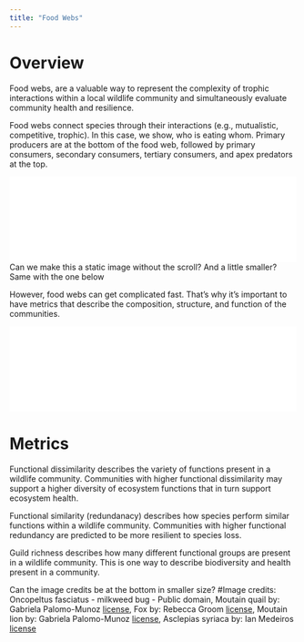 ```yaml
---
title: "Food Webs"
---
```


# Overview

Food webs, are a valuable way to represent the complexity of trophic interactions within a local wildlife community and simultaneously evaluate community health and resilience. 

Food webs connect species through their interactions (e.g., mutualistic, competitive, trophic). In this case, we show, who is eating whom. Primary producers are at the bottom of the food web, followed by primary consumers, secondary consumers, tertiary consumers, and apex predators at the top. 

![](pdf/TrophicLevels.pdf){fig-align="center" width="100%"}
Can we make this a static image without the scroll? And a little smaller? Same with the one below

However, food webs can get complicated fast. That's why it's important to have metrics that describe the composition, structure, and function of the communities. 

![](pdf/FoodWeb.pdf){fig-align="center" width="100%"}

# Metrics

Functional dissimilarity describes the variety of functions present in a wildlife community. Communities with higher functional dissimilarity may support a higher diversity of ecosystem functions that in turn support ecosystem health. 

Functional similarity (redundanacy) describes how species perform similar functions within a wildlife community. Communities with higher functional redundancy are predicted to be more resilient to species loss.

Guild richness describes how many different functional groups are present in a wildlife community. This is one way to describe biodiversity and health present in a community. 


Can the image credits be at the bottom in smaller size? 
#Image credits: 
Oncopeltus fasciatus - milkweed bug - Public domain, Moutain quail by: Gabriela Palomo-Munoz [license](https://creativecommons.org/licenses/by/4.0/), Fox by: Rebecca Groom [license]( https://creativecommons.org/licenses/by/3.0/), Moutain lion by: Gabriela Palomo-Munoz [license](https://creativecommons.org/licenses/by/3.0/), Asclepias syriaca by: Ian Medeiros [license](https://creativecommons.org/licenses/by/4.0/)